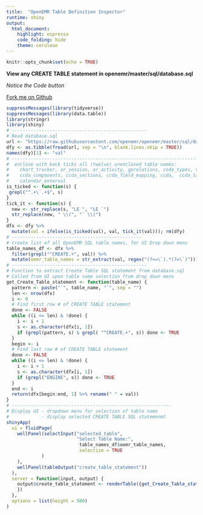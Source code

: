 ```yaml
---
title:  "OpenEMR Table Definition Inspector"
runtime: shiny
output:
  html_document:
    highlight: espresso
    code_folding: hide
    theme: cerulean
---
```


```r
knitr::opts_chunk$set(echo = TRUE)
```


**View any CREATE TABLE statement in openemr/master/sql/database.sql**

*Notice the Code button*

[Fork me on Github](https://github.com/johnbwilliams/openemr_table_definition_inspector)

```r
suppressMessages(library(tidyverse))
suppressMessages(library(data.table))
library(stringr)
library(shiny)
# --------------------------------------------------
# Read database.sql
url <- "https://raw.githubusercontent.com/openemr/openemr/master/sql/database.sql"
dfy <- as.tibble(fread(url, sep = "\n", blank.lines.skip = TRUE))
names(dfy)[1] <- "val"
# ---------------------------------------------------------------------
#  enclose with back ticks all (twelve) unenclosed table names:
#    chart_tracker, ar_session, ar_activity, gprelations, code_types, version, 
#    ccda_components, ccda_sections, ccda_field_mapping, ccda,  ccda_table_mapping,  
#    calendar_external
is_ticked <- function(s) {
 grepl("^.+\`.+$", s)
}
tick_it <- function(s) {
  new <- str_replace(s, "LE ", "LE `")
  str_replace(new, " \\(", "` \\(")
}
dfx <- dfy %>%
  mutate(val = ifelse(is_ticked(val), val, tick_it(val))); rm(dfy)
# ------------------------------------------------
# create list of all OpenEMR SQL table names, for UI Drop down menu
table_names_df <- dfx %>% 
  filter(grepl("^CREATE.+", val)) %>%
  mutate(oemr_table_names = str_extract(val, regex("(?<=\`).*(?=\`)")))
# --------------------------------------------------
# Function to extract Create Table SQL statement from database.sql
# Called from UI upon table name selection from drop down menu
get_Create_Table_statement <- function(table_name) {
  pattern <- paste("`", table_name, "`", sep = "")
  len <- nrow(dfx)
  i <- 0
  # Find first row # of CREATE TABLE statement
  done <- FALSE
  while ((i <= len) & !done) {
    i <- i + 1 
    s <- as.character(dfx[i, 1])
    if (grepl(pattern, s) & grepl( "^CREATE.+", s)) done <- TRUE
  }
  begin <- i
  # Find last row # of CREATE TABLE statement
  done <- FALSE
  while ((i <= len) & !done) {
    i <- i + 1 
    s <- as.character(dfx[i, 1])
    if (grepl("ENGINE", s)) done <- TRUE
  }
  end <- i
  return(dfx[begin:end, 1] %>% rename(" " = val))
}
# -----------------------------------------------------------
# Display UI - dropdown menu for selection of table name 
#            - display selected CREATE TABLE SQL statemenmt
shinyApp(
  ui = fluidPage(
    wellPanel(selectInput("selected_table", 
                          "Select Table Name:", 
                           table_names_df$oemr_table_names, 
                           selectize = TRUE
             )
    ),
    wellPanel(tableOutput("create_table_statement"))
  ),
  server = function(input, output) {
    output$create_table_statement <- renderTable({get_Create_Table_statement(input$selected_table)
    })
  },
  options = list(height = 500)
)
```

